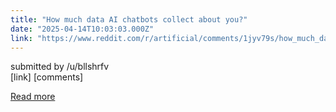 ```yaml
---
title: "How much data AI chatbots collect about you?"
date: "2025-04-14T10:03:03.000Z"
link: "https://www.reddit.com/r/artificial/comments/1jyv79s/how_much_data_ai_chatbots_collect_about_you/"
---
```


submitted by    /u/bllshrfv  
 [link]   [comments]

[Read more](https://www.reddit.com/r/artificial/comments/1jyv79s/how_much_data_ai_chatbots_collect_about_you/)
